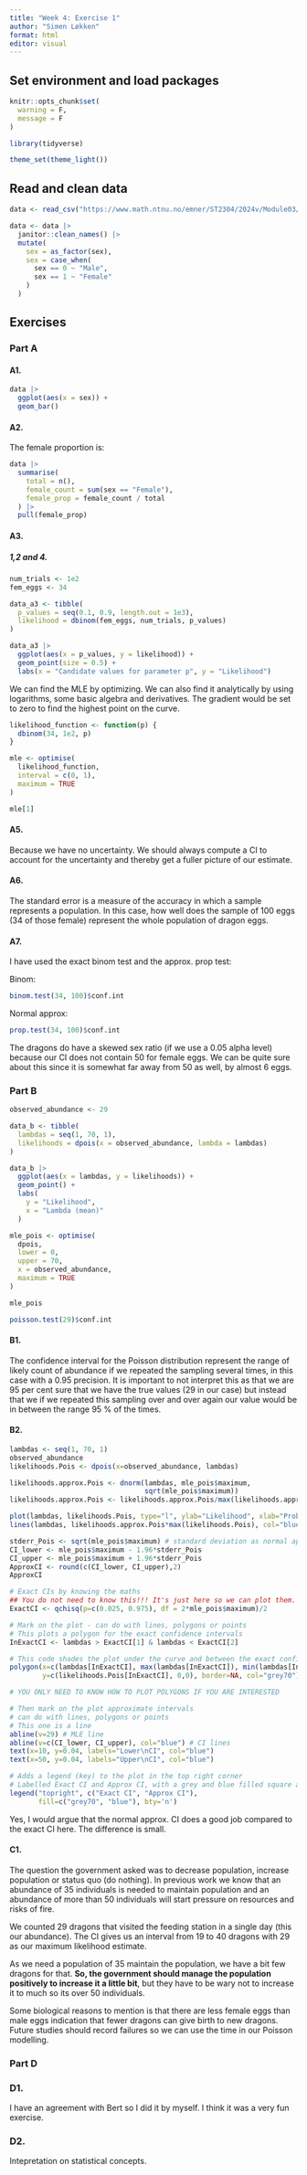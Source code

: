 ```yaml
---
title: "Week 4: Exercise 1"
author: "Simen Løkken"
format: html
editor: visual
---
```


## Set environment and load packages

```r

knitr::opts_chunk$set(
  warning = F,
  message = F
)
```

```r

library(tidyverse)

theme_set(theme_light())
```

## Read and clean data

```r

data <- read_csv("https://www.math.ntnu.no/emner/ST2304/2024v/Module03/DragonEggData.csv")
```

```r

data <- data |> 
  janitor::clean_names() |> 
  mutate(
    sex = as_factor(sex),
    sex = case_when(
      sex == 0 ~ "Male",
      sex == 1 ~ "Female"
    )
  )
```

## Exercises

### Part A

#### A1.

```r

data |> 
  ggplot(aes(x = sex)) +
  geom_bar()
```

#### A2.

The female proportion is:

```r

data |> 
  summarise(
    total = n(),
    female_count = sum(sex == "Female"),
    female_prop = female_count / total
  ) |> 
  pull(female_prop)
```

#### A3.

##### 1,2 and 4.

```r

num_trials <- 1e2
fem_eggs <- 34

data_a3 <- tibble(
  p_values = seq(0.1, 0.9, length.out = 1e3),
  likelihood = dbinom(fem_eggs, num_trials, p_values)
)

data_a3 |> 
  ggplot(aes(x = p_values, y = likelihood)) +
  geom_point(size = 0.5) +
  labs(x = "Candidate values for parameter p", y = "Likelihood")
```

We can find the MLE by optimizing. We can also find it analytically by using logarithms, some basic algebra and derivatives. The gradient would be set to zero to find the highest point on the curve.

```r

likelihood_function <- function(p) {
  dbinom(34, 1e2, p)
}

mle <- optimise(
  likelihood_function,
  interval = c(0, 1),
  maximum = TRUE
)

mle[1]
```

#### A5.

Because we have no uncertainty. We should always compute a CI to account for the uncertainty and thereby get a fuller picture of our estimate.

#### A6.

The standard error is a measure of the accuracy in which a sample represents a population. In this case, how well does the sample of 100 eggs (34 of those female) represent the whole population of dragon eggs.

#### A7.

I have used the exact binom test and the approx. prop test:

Binom:

```r

binom.test(34, 100)$conf.int

```

Normal approx:

```r

prop.test(34, 100)$conf.int
```

The dragons do have a skewed sex ratio (if we use a 0.05 alpha level) because our CI does not contain 50 for female eggs. We can be quite sure about this since it is somewhat far away from 50 as well, by almost 6 eggs.

### Part B

```r

observed_abundance <- 29

data_b <- tibble(
  lambdas = seq(1, 70, 1),
  likelihoods = dpois(x = observed_abundance, lambda = lambdas)
)

data_b |> 
  ggplot(aes(x = lambdas, y = likelihoods)) +
  geom_point() +
  labs(
    y = "Likelihood", 
    x = "Lambda (mean)"
  )
```

```r

mle_pois <- optimise(
  dpois,
  lower = 0,
  upper = 70,
  x = observed_abundance,
  maximum = TRUE
)

mle_pois
```

```r

poisson.test(29)$conf.int
```

#### B1.

The confidence interval for the Poisson distribution represent the range of likely count of abundance if we repeated the sampling several times, in this case with a 0.95 precision. It is important to not interpret this as that we are 95 per cent sure that we have the true values (29 in our case) but instead that we if we repeated this sampling over and over again our value would be in between the range 95 % of the times.

#### B2.

```r

lambdas <- seq(1, 70, 1)
observed_abundance
likelihoods.Pois <- dpois(x=observed_abundance, lambdas)

likelihoods.approx.Pois <- dnorm(lambdas, mle_pois$maximum,
                                 sqrt(mle_pois$maximum)) 
likelihoods.approx.Pois <- likelihoods.approx.Pois/max(likelihoods.approx.Pois)

plot(lambdas, likelihoods.Pois, type="l", ylab="Likelihood", xlab="Probability")
lines(lambdas, likelihoods.approx.Pois*max(likelihoods.Pois), col="blue")

stderr_Pois <- sqrt(mle_pois$maximum) # standard deviation as normal approximation
CI_lower <- mle_pois$maximum - 1.96*stderr_Pois
CI_upper <- mle_pois$maximum + 1.96*stderr_Pois
ApproxCI <- round(c(CI_lower, CI_upper),2)
ApproxCI

# Exact CIs by knowing the maths
## You do not need to know this!!! It's just here so we can plot them.
ExactCI <- qchisq(p=c(0.025, 0.975), df = 2*mle_pois$maximum)/2

# Mark on the plot - can do with lines, polygons or points
# This plots a polygon for the exact confidence intervals
InExactCI <- lambdas > ExactCI[1] & lambdas < ExactCI[2]

# This code shades the plot under the curve and between the exact confidence intervals
polygon(x=c(lambdas[InExactCI], max(lambdas[InExactCI]), min(lambdas[InExactCI])),
        y=c(likelihoods.Pois[InExactCI], 0,0), border=NA, col="grey70")

# YOU ONLY NEED TO KNOW HOW TO PLOT POLYGONS IF YOU ARE INTERESTED

# Then mark on the plot approximate intervals
# can do with lines, polygons or points
# This one is a line
abline(v=29) # MLE line
abline(v=c(CI_lower, CI_upper), col="blue") # CI lines
text(x=10, y=0.04, labels="Lower\nCI", col="blue")
text(x=50, y=0.04, labels="Upper\nCI", col="blue")

# Adds a legend (key) to the plot in the top right corner
# Labelled Exact CI and Approx CI, with a grey and blue filled square and no line around the edge (bty = 'n')
legend("topright", c("Exact CI", "Approx CI"), 
       fill=c("grey70", "blue"), bty='n')
```

Yes, I would argue that the normal approx. CI does a good job compared to the exact CI here. The difference is small.

#### C1.

The question the government asked was to decrease population, increase population or status quo (do nothing). In previous work we know that an abundance of 35 individuals is needed to maintain population and an abundance of more than 50 individuals will start pressure on resources and risks of fire.

We counted 29 dragons that visited the feeding station in a single day (this our abundance). The CI gives us an interval from 19 to 40 dragons with 29 as our maximum likelihood estimate.

As we need a population of 35 maintain the population, we have a bit few dragons for that. **So, the government should manage the population positively to increase it a little bit**, but they have to be wary not to increase it to much so its over 50 individuals.

Some biological reasons to mention is that there are less female eggs than male eggs indication that fewer dragons can give birth to new dragons. Future studies should record failures so we can use the time in our Poisson modelling.

### Part D

### D1.

I have an agreement with Bert so I did it by myself. I think it was a very fun exercise.

### D2.

Intepretation on statistical concepts.
